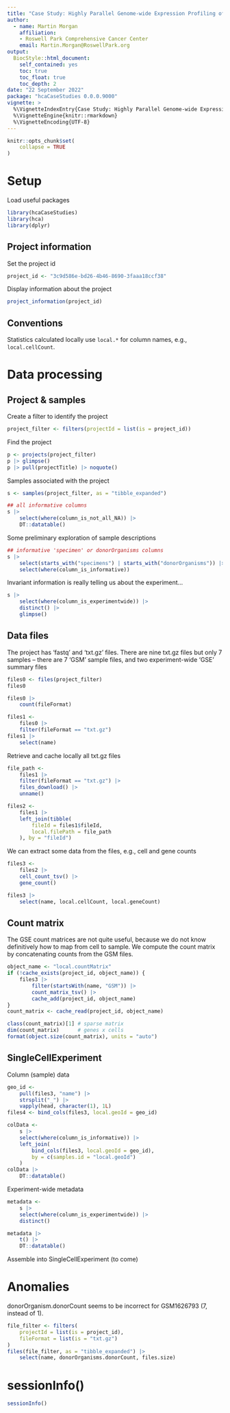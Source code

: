 ```yaml
---
title: "Case Study: Highly Parallel Genome-wide Expression Profiling of Individual Cells Using Nanoliter Droplets"
author:
  - name: Martin Morgan
    affiliation:
    - Roswell Park Comprehensive Cancer Center
    email: Martin.Morgan@RoswellPark.org
output:
  BiocStyle::html_document:
    self_contained: yes
    toc: true
    toc_float: true
    toc_depth: 2
date: "22 September 2022"
package: "hcaCaseStudies 0.0.0.9000"
vignette: >
  %\VignetteIndexEntry{Case Study: Highly Parallel Genome-wide Expression Profiling of Individual Cells Using Nanoliter Droplets}
  %\VignetteEngine{knitr::rmarkdown}
  %\VignetteEncoding{UTF-8}
---
```


```r
knitr::opts_chunk$set(
    collapse = TRUE
)
```

# Setup

Load useful packages

```r
library(hcaCaseStudies)
library(hca)
library(dplyr)
```

## Project information

Set the project id

```r
project_id <- "3c9d586e-bd26-4b46-8690-3faaa18ccf38"
```

Display information about the project

```r
project_information(project_id)
```

## Conventions

Statistics calculated locally use `local.*` for column names, e.g.,
`local.cellCount`.

# Data processing

## Project & samples

Create a filter to identify the project

```r
project_filter <- filters(projectId = list(is = project_id))
```

Find the project

```r
p <- projects(project_filter)
p |> glimpse()
p |> pull(projectTitle) |> noquote()
```

Samples associated with the project

```r
s <- samples(project_filter, as = "tibble_expanded")

## all informative columns
s |>
    select(where(column_is_not_all_NA)) |>
    DT::datatable()
```

Some preliminary exploration of sample descriptions

```r
## informative 'specimen' or donorOrganisms columns
s |>
    select(starts_with("specimens") | starts_with("donorOrganisms")) |>
    select(where(column_is_informative))
```

Invariant information is really telling us about the
experiment...

```r
s |>
    select(where(column_is_experimentwide)) |>
    distinct() |>
    glimpse()
```

## Data files

The project has 'fastq' and 'txt.gz' files. There are nine txt.gz
files but only 7 samples -- there are 7 'GSM' sample files, and two
experiment-wide 'GSE' summary files

```r
files0 <- files(project_filter)
files0

files0 |>
    count(fileFormat)

files1 <-
    files0 |>
    filter(fileFormat == "txt.gz")
files1 |>
    select(name)
```

Retrieve and cache locally all txt.gz files

```r
file_path <-
    files1 |>
    filter(fileFormat == "txt.gz") |>
    files_download() |>
    unname()

files2 <-
    files1 |>
    left_join(tibble(
        fileId = files1$fileId,
        local.filePath = file_path
    ), by = "fileId")
```

We can extract some data from the files, e.g., cell and gene counts

```r
files3 <-
    files2 |>
    cell_count_tsv() |>
    gene_count()

files3 |>
    select(name, local.cellCount, local.geneCount)
```

## Count matrix

The GSE count matrices are not quite useful, because we do not know
definitively how to map from cell to sample. We compute the count
matrix by concatenating counts from the GSM files.

```r
object_name <- "local.countMatrix"
if (!cache_exists(project_id, object_name)) {
    files3 |>
        filter(startsWith(name, "GSM")) |>
        count_matrix_tsv() |>
        cache_add(project_id, object_name)
}
count_matrix <- cache_read(project_id, object_name)

class(count_matrix)[1] # sparse matrix
dim(count_matrix)      # genes x cells
format(object.size(count_matrix), units = "auto")
```

## SingleCellExperiment

Column (sample) data

```r
geo_id <-
    pull(files3, "name") |>
    strsplit("_") |>
    vapply(head, character(1), 1L)
files4 <- bind_cols(files3, local.geoId = geo_id)

colData <-
    s |>
    select(where(column_is_informative)) |>
    left_join(
        bind_cols(files3, local.geoId = geo_id),
        by = c(samples.id = "local.geoId")
    )
colData |>
    DT::datatable()
```

Experiment-wide metadata

```r
metadata <-
    s |>
    select(where(column_is_experimentwide)) |>
    distinct()

metadata |>
    t() |>
    DT::datatable()
```

Assemble into SingleCellExperiment (to come)

# Anomalies

donorOrganism.donorCount seems to be incorrect for GSM1626793 (7,
instead of 1).

```r
file_filter <- filters(
    projectId = list(is = project_id),
    fileFormat = list(is = "txt.gz")
)
files(file_filter, as = "tibble_expanded") |>
    select(name, donorOrganisms.donorCount, files.size)
```

# sessionInfo() {.unnumbered}

```r
sessionInfo()
```
